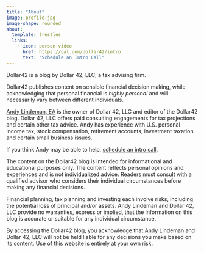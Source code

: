```yaml
---
title: "About"
image: profile.jpg
image-shape: rounded
about:
  template: trestles
  links:
    - icon: person-video
      href: https://cal.com/dollar42/intro
      text: "Schedule an Intro Call"
---
```


Dollar42 is a blog by Dollar 42, LLC, a tax advising firm.

Dollar42 publishes content on sensible financial decision making, while acknowledging that personal financial is _highly personal_ and will necessarily vary between different individuals.

[Andy Lindeman, EA](https://www.linkedin.com/in/andylindeman/) is the owner of Dollar 42, LLC and editor of the Dollar42 blog. Dollar 42, LLC offers paid consulting engagements for tax projections and certain other tax advice. Andy has experience with U.S. personal income tax, stock compensation, retirement accounts, investment taxation and certain small business issues.

If you think Andy may be able to help, [schedule an intro call](https://cal.com/dollar42/intro).

:::{.callout-note}
The content on the Dollar42 blog is intended for informational and educational purposes only. The content reflects personal opinions and experiences and is not individualized advice. Readers must consult with a qualified advisor who considers their individual circumstances before making any financial decisions.

Financial planning, tax planning and investing each involve risks, including the potential loss of principal and/or assets. Andy Lindeman and Dollar 42, LLC provide no warranties, express or implied, that the information on this blog is accurate or suitable for any individual circumstance.

By accessing the Dollar42 blog, you acknowledge that Andy Lindeman and Dollar 42, LLC will not be held liable for any decisions you make based on its content. Use of this website is entirely at your own risk.
:::
